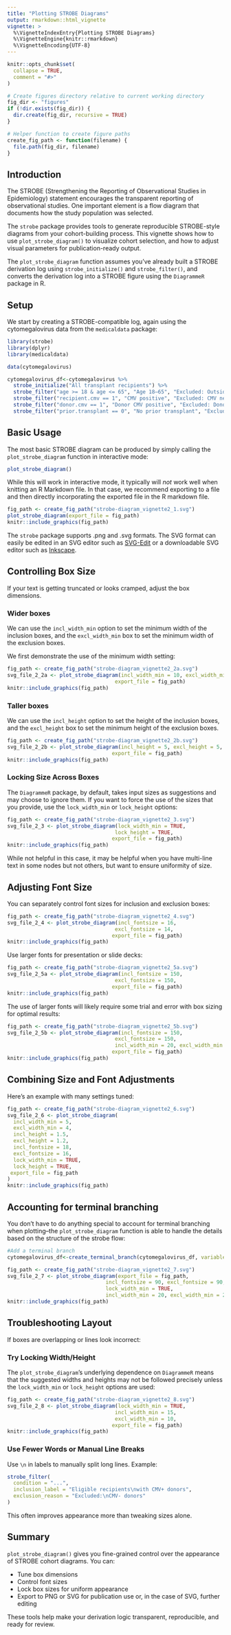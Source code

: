 ```yaml
---
title: "Plotting STROBE Diagrams"
output: rmarkdown::html_vignette
vignette: >
  %\VignetteIndexEntry{Plotting STROBE Diagrams}
  %\VignetteEngine{knitr::rmarkdown}
  %\VignetteEncoding{UTF-8}
---
```


```r
knitr::opts_chunk$set(
  collapse = TRUE,
  comment = "#>"
)

# Create figures directory relative to current working directory
fig_dir <- "figures"
if (!dir.exists(fig_dir)) {
  dir.create(fig_dir, recursive = TRUE)
}

# Helper function to create figure paths
create_fig_path <- function(filename) {
  file.path(fig_dir, filename)
}
```

## Introduction

The STROBE (Strengthening the Reporting of Observational Studies in Epidemiology) statement encourages the transparent reporting of observational studies. One important element is a flow diagram that documents how the study population was selected.

The `strobe` package provides tools to generate reproducible STROBE-style diagrams from your cohort-building process. This vignette shows how to use `plot_strobe_diagram()` to visualize cohort selection, and how to adjust visual parameters for publication-ready output.

The `plot_strobe_diagram` function assumes you've already built a STROBE derivation log using `strobe_initialize()` and `strobe_filter()`, and converts the derivation log into a STROBE figure using the `DiagrammeR` package in R.

## Setup
We start by creating a STROBE-compatible log, again using the cytomegalovirus data from the `medicaldata` package:
```r
library(strobe)
library(dplyr)
library(medicaldata)

data(cytomegalovirus)

cytomegalovirus_df<-cytomegalovirus %>%
  strobe_initialize("All transplant recipients") %>%
  strobe_filter("age >= 18 & age <= 65", "Age 18–65", "Excluded: Outside 18–65") %>%
  strobe_filter("recipient.cmv == 1", "CMV positive", "Excluded: CMV negative") %>%
  strobe_filter("donor.cmv == 1", "Donor CMV positive", "Excluded: Donor CMV negative") %>%
  strobe_filter("prior.transplant == 0", "No prior transplant", "Excluded: Prior transplant")
```

## Basic Usage

The most basic STROBE diagram can be produced by simply calling the `plot_strobe_diagram` function in interactive mode: 

```r
plot_strobe_diagram()
```

While this will work in interactive mode, it typically will *not* work well when knitting an R Markdown file.  In that case, we recommend exporting to a file and then directly incorporating the exported file in the R markdown file.

```r
fig_path <- create_fig_path("strobe-diagram_vignette2_1.svg")
plot_strobe_diagram(export_file = fig_path)
knitr::include_graphics(fig_path)
```

The `strobe` package supports .png and .svg formats. The SVG format can easily be edited in an SVG editor such as [SVG-Edit](https://svgedit.netlify.app/editor/index.html) or a downloadable SVG editor such as [Inkscape](https://inkscape.org/release/).


## Controlling Box Size

If your text is getting truncated or looks cramped, adjust the box dimensions.

### Wider boxes

We can use the `incl_width_min` option to set the minimum width of the inclusion boxes, and the `excl_width_min` box to set the minimum width of the exclusion boxes.  

We first demonstrate the use of the minimum width setting:
```r
fig_path <- create_fig_path("strobe-diagram_vignette2_2a.svg")
svg_file_2_2a <- plot_strobe_diagram(incl_width_min = 10, excl_width_min = 10, 
                                   export_file = fig_path)
knitr::include_graphics(fig_path)
```

### Taller boxes

We can use the `incl_height` option to set the height of the inclusion boxes, and the `excl_height` box to set the minimum height of the exclusion boxes.  

```r
fig_path <- create_fig_path("strobe-diagram_vignette2_2b.svg")
svg_file_2_2b <- plot_strobe_diagram(incl_height = 5, excl_height = 5, 
                                  export_file = fig_path)
knitr::include_graphics(fig_path)
```


### Locking Size Across Boxes

The `DiagrammeR` package, by default, takes input sizes as suggestions and may choose to ignore them.  If you want to force the use of the sizes that you provide, use the `lock_width_min` or `lock_height` options:

```r
fig_path <- create_fig_path("strobe-diagram_vignette2_3.svg")
svg_file_2_3 <- plot_strobe_diagram(lock_width_min = TRUE, 
                                   lock_height = TRUE, 
                                  export_file = fig_path)
knitr::include_graphics(fig_path)
```

While not helpful in this case, it may be helpful when you have multi-line text in some nodes but not others, but want to ensure uniformity of size.

## Adjusting Font Size

You can separately control font sizes for inclusion and exclusion boxes:

```r
fig_path <- create_fig_path("strobe-diagram_vignette2_4.svg")
svg_file_2_4 <- plot_strobe_diagram(incl_fontsize = 16, 
                                   excl_fontsize = 14, 
                                  export_file = fig_path)
knitr::include_graphics(fig_path)
```

Use larger fonts for presentation or slide decks:

```r
fig_path <- create_fig_path("strobe-diagram_vignette2_5a.svg")
svg_file_2_5a <- plot_strobe_diagram(incl_fontsize = 150, 
                                   excl_fontsize = 150, 
                                  export_file = fig_path)
knitr::include_graphics(fig_path)
```


The use of larger fonts will likely require some trial and error with box sizing for optimal results:
```r
fig_path <- create_fig_path("strobe-diagram_vignette2_5b.svg")
svg_file_2_5b <- plot_strobe_diagram(incl_fontsize = 150, 
                                   excl_fontsize = 150,
                                   incl_width_min = 20, excl_width_min = 30, 
                                  export_file = fig_path)
knitr::include_graphics(fig_path)
```



## Combining Size and Font Adjustments

Here's an example with many settings tuned:

```r
fig_path <- create_fig_path("strobe-diagram_vignette2_6.svg")
svg_file_2_6 <- plot_strobe_diagram(
  incl_width_min = 5,
  excl_width_min = 4,
  incl_height = 1.5,
  excl_height = 1.2,
  incl_fontsize = 18,
  excl_fontsize = 16,
  lock_width_min = TRUE,
  lock_height = TRUE,
 export_file = fig_path
)
knitr::include_graphics(fig_path)
```

## Accounting for terminal branching

You don't have to do anything special to account for terminal branching when plotting--the `plot_strobe_diagram` function is able to handle the details based on the structure of the strobe flow:

```r
#Add a terminal branch
cytomegalovirus_df<-create_terminal_branch(cytomegalovirus_df, variable = "cgvhd", label_prefix="CGVHD value:")

fig_path <- create_fig_path("strobe-diagram_vignette2_7.svg")
svg_file_2_7 <- plot_strobe_diagram(export_file = fig_path, 
                                incl_fontsize = 90, excl_fontsize = 90, 
                                lock_width_min = TRUE, 
                                incl_width_min = 20, excl_width_min = 20)
knitr::include_graphics(fig_path)
```

## Troubleshooting Layout

If boxes are overlapping or lines look incorrect:

### Try Locking Width/Height
The `plot_strobe_diagram`'s underlying dependence on `DiagrammeR` means that the suggested widths and heights may not be followed precisely unless the `lock_width_min` or `lock_height` options are used:

```r
fig_path <- create_fig_path("strobe-diagram_vignette2_8.svg")
svg_file_2_8 <- plot_strobe_diagram(lock_width_min = TRUE,
                                   incl_width_min = 15,
                                   excl_width_min = 10,
                                  export_file = fig_path)
knitr::include_graphics(fig_path)
```

### Use Fewer Words or Manual Line Breaks

Use `\n` in labels to manually split long lines. Example:

```r
strobe_filter(
  condition = "...",
  inclusion_label = "Eligible recipients\nwith CMV+ donors",
  exclusion_reason = "Excluded:\nCMV- donors"
)
```

This often improves appearance more than tweaking sizes alone.

## Summary

`plot_strobe_diagram()` gives you fine-grained control over the appearance of STROBE cohort diagrams. You can:

- Tune box dimensions
- Control font sizes
- Lock box sizes for uniform appearance
- Export to PNG or SVG for publication use or, in the case of SVG, further editing

These tools help make your derivation logic transparent, reproducible, and ready for review.

